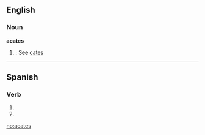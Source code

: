 ==English==

===Noun===
'''acates'''  {{p}}

# {{obsolete}}: See [[cates]]

----

==Spanish==

===Verb===
{{es-verb-form|acatar}}

# {{es-verb form of|ending=ar|mood=imperative|sense=negative|pers=2|formal=no|number=singular|[[acatar]]}}
# {{es-verb form of|ending=ar|mood=subjunctive|tense=present|pers=2|formal=no|number=singular|[[acatar]]}}

[[no:acates]]
